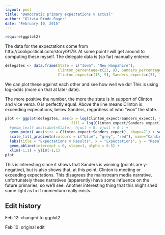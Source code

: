 ```yaml
---
layout: post
title: "Democratic primary expectations v actual"
author: "Olivia Brode-Roger"
date: "February 10, 2016"
---
```


```r
require(ggplot2)
```

The data for the expectations come from http://cookpolitical.com/story/9179. At some point I will get around to computing these myself.
The delegate data is (so far) manually entered.

```r
delegates <- data.frame(State = c("Iowa", "New Hampshire"),
                        Clinton_percentage=c(23, 9), Sanders_percentage=c(21, 15),
                        Clinton_expect=c(13, 9), Sanders_expect=c(31, 15))
```

We can plot these against each other and see how well we do!
This is using log-odds (more on that at later date).

The more positive the number, the more the state is in support of Clinton and vice versa. 0 is perfectly equal. Above the line means Clinton is exceeding expecations, below Sanders, regardless of who "won" the state.

```r
plot <- ggplot(delegates, aes(x = log(Clinton_expect/Sanders_expect), y = log(Clinton_percentage/Sanders_percentage),
                              fill = log(Clinton_expect/Sanders_expect) - log(Clinton_percentage/Sanders_percentage))) +
  #geom_text( aes(label=State), hjust = 0, vjust = 0 ) +
  geom_point( aes(size = Clinton_expect+Sanders_expect), shape=21) + scale_size_continuous(range = c(3,7)) +
  scale_fill_gradientn(colours = c("blue", "grey", "red"), name="Candidate ahead", limits=c(-1,1)) +
  labs(title = "Expectations v Results", x = "Expectations", y = "Results", size = "Total delegates") +
  geom_abline(intercept = 0, slope=1, alpha = 0.5) +
  xlim(-1,1) + ylim(-1,1)
plot
```

This is interesting since it shows that Sanders is winning (points are y-negative), but is also shows that, at this point, Clinton is meeting or exceeding expectations. This disagrees the mainstream media narrative, unfortunately these narratives (apparently) have some influence on the future primaries, so we'll see.
Another interesting thing that this might shed some light as to if momentum really exists.

Edit history
---

Feb 12: changed to ggplot2

Feb 10: original edit